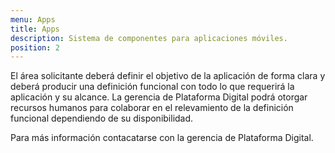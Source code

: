 ```yaml
---
menu: Apps
title: Apps
description: Sistema de componentes para aplicaciones móviles.
position: 2
---
```


El área solicitante deberá definir el objetivo de la aplicación de forma clara y deberá producir una definición funcional con todo lo que requerirá la aplicación y su alcance.
La gerencia de Plataforma Digital podrá otorgar recursos humanos para colaborar en el relevamiento de la definición funcional dependiendo de su disponibilidad.

Para más información contacatarse con la gerencia de Plataforma Digital.